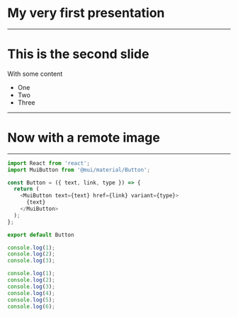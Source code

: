

# My very first presentation

---

# This is the second slide

With some content

- One
- Two
- Three

---

# Now with a remote image

<MyTestComponent/>

---

<CodeSurfer theme={myTheme}>

```js
import React from 'react';
import MuiButton from '@mui/material/Button';

const Button = ({ text, link, type }) => {
  return (
    <MuiButton text={text} href={link} variant={type}>
      {text}
    </MuiButton>
  );
};

export default Button
```

```js 1
console.log(1);
console.log(2);
console.log(3);
```

```js 
console.log(1);
console.log(2);
console.log(3);
console.log(4);
console.log(5);
console.log(6);
```

</CodeSurfer>